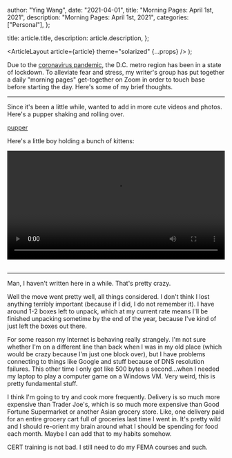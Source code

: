 
  author: "Ying Wang",
  date: "2021-04-01",
  title: "Morning Pages: April 1st, 2021",
  description: "Morning Pages: April 1st, 2021",
  categories: ["Personal"],
};

  title: article.title,
  description: article.description,
};

  <ArticleLayout article={article} theme="solarized" {...props} />
);

Due to the [coronavirus
pandemic](https://en.wikipedia.org/wiki/2019-20_coronavirus_pandemic), the D.C.
metro region has been in a state of lockdown. To alleviate fear and stress, my
writer's group has put together a daily "morning pages" get-together on Zoom in
order to touch base before starting the day. Here's some of my brief thoughts.

---

Since it's been a little while, wanted to add in more cute videos and photos.
Here's a pupper shaking and rolling over.

[pupper](/img/posts/2021/04/01/morning_pages.gif)

Here's a little boy holding a bunch of kittens:

<!-- https://stackoverflow.com/a/26276254 -->

<video style="width: 100%; width: -moz-available; width: -webkit-fill-available; width: fill-available; max-width: 100%;" controls>
    <source src="/video/posts/2021/04/01/morning_pages.mp4" type="video/mp4">
    Your browser does not support HTML5 video.
</video>
<br/>
<br/>

---

Man, I haven't written here in a while. That's pretty crazy.

Well the move went pretty well, all things considered. I don't think I lost
anything terribly important (because if I did, I do not remember it). I have
around 1-2 boxes left to unpack, which at my current rate means I'll be finished
unpacking sometime by the end of the year, because I've kind of just left the
boxes out there.

For some reason my Internet is behaving really strangely. I'm not sure whether
I'm on a different line than back when I was in my old place (which would be
crazy because I'm just one block over), but I have problems connecting to things
like Google and stuff because of DNS resolution failures. This other time I only
got like 500 bytes a second...when I needed my laptop to play a computer game on
a Windows VM. Very weird, this is pretty fundamental stuff.

I think I'm going to try and cook more frequently. Delivery is so much more
expensive than Trader Joe's, which is so much more expensive than Good Fortune
Supermarket or another Asian grocery store. Like, one delivery paid for an
entire grocery cart full of groceries last time I went in. It's pretty wild and
I should re-orient my brain around what I should be spending for food each
month. Maybe I can add that to my habits somehow.

CERT training is not bad. I still need to do my FEMA courses and such.
